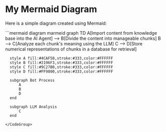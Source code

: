 # My Mermaid Diagram

Here is a simple diagram created using Mermaid:

<CodeGroup>
  ```mermaid diagram marmeid
  graph TD
      A[Import content from knowledge base into the AI Agent] --> B[Divide the content into manageable chunks]
      B --> C[Analyze each chunk's meaning using the LLM]
      C --> D[Store numerical representations of chunks in a database for retrieval]
      
      style A fill:#4CAF50,stroke:#333,color:#FFFFFF
      style B fill:#2196F3,stroke:#333,color:#FFFFFF
      style C fill:#9C27B0,stroke:#333,color:#FFFFFF
      style D fill:#FF9800,stroke:#333,color:#FFFFFF
      
      subgraph Bot Process
          A
          B
          D
      end
      
      subgraph LLM Analysis
          C
      end
    
  ```
</CodeGroup>